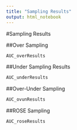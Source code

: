 ```yaml
---
title: "Sampling Results"
output: html_notebook
---
```


#Sampling Results

##Over Sampling
```r
AUC_overResults
```
##Under Sampling Results
```r
AUC_underResults
```


##Over-Under Sampling
```r
AUC_ovunResults
```

##ROSE Sampling
```r
AUC_roseResults
```

